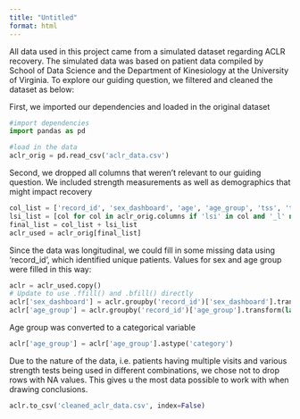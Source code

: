 ```yaml
---
title: "Untitled"
format: html
---
```

All data used in this project came from a simulated dataset regarding ACLR recovery. The simulated data was based on patient data compiled by School of Data Science and the Department of Kinesiology at the University of Virginia. To explore our guiding question, we filtered and cleaned the dataset as below:


First, we imported our dependencies and loaded in the original dataset
```python
#import dependencies
import pandas as pd
```
```python
#load in the data
aclr_orig = pd.read_csv('aclr_data.csv')
```


Second, we dropped all columns that weren't relevant to our guiding question. We included strength measurements as well as demographics that might impact recovery
```python
col_list = ['record_id', 'sex_dashboard', 'age', 'age_group', 'tss', 'tss_dashboard', 'ikdc', 'acl_rsi']
lsi_list = [col for col in aclr_orig.columns if 'lsi' in col and '_l' not in col]
final_list = col_list + lsi_list
aclr_used = aclr_orig[final_list]
```


Since the data was longitudinal, we could fill in some missing data using 'record_id', which identified unique patients. Values for sex and age group were filled in this way:
```python
aclr = aclr_used.copy()
# Update to use .ffill() and .bfill() directly
aclr['sex_dashboard'] = aclr.groupby('record_id')['sex_dashboard'].transform(lambda x: x.ffill().bfill())
aclr['age_group'] = aclr.groupby('record_id')['age_group'].transform(lambda x: x.ffill().bfill())
```


Age group was converted to a categorical variable
```python
aclr['age_group'] = aclr['age_group'].astype('category')
```


Due to the nature of the data, i.e. patients having multiple visits and various strength tests being used in different combinations, we chose not to drop rows with NA values. This gives u the most data possible to work with when drawing conclusions.


```python
aclr.to_csv('cleaned_aclr_data.csv', index=False)
```

